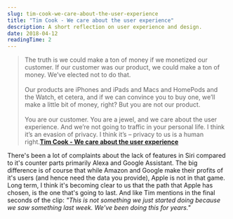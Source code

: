 ```yaml
---
slug: tim-cook-we-care-about-the-user-experience
title: "Tim Cook - We care about the user experience"
description: A short reflection on user experience and design.
date: 2018-04-12
readingTime: 2
---
```


>The truth is we could make a ton of money if we monetized our customer. If our customer was our product, we could make a ton of money. We’ve elected not to do that. <br /><br />
Our products are iPhones and iPads and Macs and HomePods and the Watch, et cetera, and if we can convince you to buy one, we’ll make a little bit of money, right? But you are not our product.
<br /><br />
You are our customer. You are a jewel, and we care about the user experience. And we’re not going to traffic in your personal life. I think it’s an evasion of privacy. I think it’s – privacy to us is a human right.**<a href="https://www.recode.net/2018/4/6/17197754/watch-apple-ceo-tim-cook-msnbc">Tim Cook - We care about the user experience</a>**

There's been a lot of complaints about the lack of features in Siri compared to it's counter parts primarily Alexa and Google Assistant. The big difference is of course that while Amazon and Google make their profits of it's users (and hence need the data you provide), Apple is not in that game. Long term, I think it's becoming clear to us that the path that Apple has chosen, is the one that's going to last. And like Tim mentions in the final seconds of the clip: _"This is not something we just started doing because we saw something last week. We've been doing this for years."_